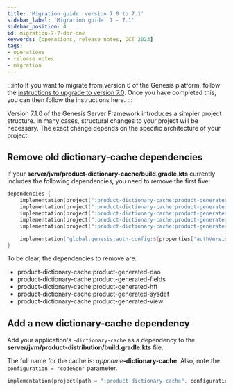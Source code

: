 ```yaml
---
title: 'Migration guide: version 7.0 to 7.1'
sidebar_label: 'Migration guide: 7 - 7.1'
sidebar_position: 4
id: migration-7-7-dor-one
keywords: [operations, release notes, OCT 2023]
tags:
- operations
- release notes
- migration
---
```


:::info
If you want to migrate from version 6 of the Genesis platform, follow the [instructions to upgrade to version 7.0](../../../operations/release-notes/migration-6-7/). Once you have completed this, you can then follow the instructions here.
:::

Version 7.1.0 of the Genesis Server Framework introduces a simpler project structure. In many cases, structural changes to your project will be necessary. The exact change depends on the specific architecture of your project. 

## Remove old dictionary-cache dependencies
If your **server/jvm/product-dictionary-cache/build.gradle.kts** currently includes the following dependencies, you need to remove the first five:

```kotlin
dependencies {
    implementation(project(":product-dictionary-cache:product-generated-dao"))
    implementation(project(":product-dictionary-cache:product-generated-fields"))
    implementation(project(":product-dictionary-cache:product-generated-hft"))
    implementation(project(":product-dictionary-cache:product-generated-sysdef"))
    implementation(project(":product-dictionary-cache:product-generated-view"))

    implementation("global.genesis:auth-config:${properties["authVersion"]}")
}
```

To be clear, the dependencies to remove are:
- product-dictionary-cache:product-generated-dao
- product-dictionary-cache:product-generated-fields
- product-dictionary-cache:product-generated-hft
- product-dictionary-cache:product-generated-sysdef
- product-dictionary-cache:product-generated-view

## Add a new dictionary-cache dependency
Add your application's `-dictionary-cache` as a dependency to the **server/jvm/product-distribution/build.gradle.kts** file. 

The full name for the cache is: _appname_**-dictionary-cache**. Also, note the `configuration = "codeGen"` parameter.

```kotlin
implementation(project(path = ":product-dictionary-cache", configuration = "codeGen"))
```
